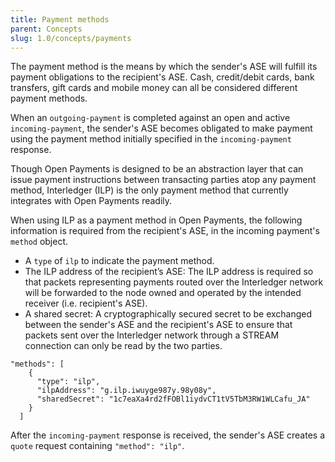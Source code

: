 ```yaml
---
title: Payment methods
parent: Concepts
slug: 1.0/concepts/payments
---
```



The payment method is the means by which the sender's ASE will fulfill its payment obligations to the recipient's ASE. Cash, credit/debit cards, bank transfers, gift cards and mobile money can all be considered different payment methods.

When an `outgoing-payment` is completed against an open and active `incoming-payment`, the sender's ASE becomes obligated to make payment using the payment method initially specified in the `incoming-payment` response.

Though Open Payments is designed to be an abstraction layer that can issue payment instructions between transacting parties atop any payment method, <LinkOut href="https://interledger.org">Interledger (ILP) </LinkOut> is the only payment method that currently integrates with Open Payments readily.

When using ILP as a payment method in Open Payments, the following information is required from the recipient's ASE, in the incoming payment's `method` object.

- A `type` of `ilp` to indicate the payment method.
- The <LinkOut href="https://interledger.org/developers/rfcs/ilp-addresses/">ILP address</LinkOut> of the recipient’s ASE: The ILP address is required so that packets representing payments routed over the Interledger network will be forwarded to the node owned and operated by the intended receiver (i.e. recipient's ASE).
- A shared secret: A cryptographically secured secret to be exchanged between the sender's ASE and the recipient's ASE to ensure that packets sent over the Interledger network through a <LinkOut href="https://interledger.org/developers/rfcs/stream-protocol/">STREAM</LinkOut> connection can only be read by the two parties.

```http title="incoming-payment methods object"
"methods": [
    {
      "type": "ilp",
      "ilpAddress": "g.ilp.iwuyge987y.98y08y",
      "sharedSecret": "1c7eaXa4rd2fFOBl1iydvCT1tV5TbM3RW1WLCafu_JA"
    }
  ]
```

After the `incoming-payment` response is received, the sender's ASE creates a `quote` request containing `"method": "ilp"`.
